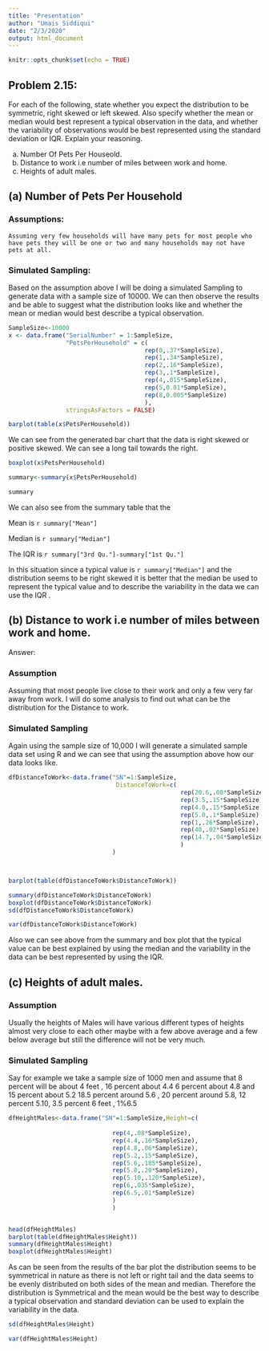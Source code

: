 ```yaml
---
title: "Presentation"
author: "Umais Siddiqui"
date: "2/3/2020"
output: html_document
---
```


```r
knitr::opts_chunk$set(echo = TRUE)
```

## Problem 2.15:




For each of the following, state whether you expect the distribution to be symmetric, right skewed or left skewed. Also specify whether the mean or median would best represent a typical observation in the data, and whether the variability of observations would be best represented using the standard deviation or IQR. Explain your reasoning.


(a) Number Of Pets Per Houseold.
(b) Distance to work i.e number of miles between work and home.
(c) Heights of adult males.



## (a) Number of Pets Per Household

### Assumptions:

    Assuming very few households will have many pets for most people who have pets they will be one or two and many households may not have pets at all.

### Simulated Sampling:         
Based on the assumption above I will be doing a simulated Sampling to generate data with a sample size of 10000. We can then observe the results and be able to suggest what the distribution looks like and whether the mean or median would best describe a typical observation.

```r

SampleSize<-10000
x <- data.frame("SerialNumber" = 1:SampleSize, 
                "PetsPerHousehold" = c(
                                      rep(0,.37*SampleSize),
                                      rep(1,.34*SampleSize),
                                      rep(2,.16*SampleSize),
                                      rep(3,.1*SampleSize),
                                      rep(4,.015*SampleSize),
                                      rep(5,0.01*SampleSize),
                                      rep(8,0.005*SampleSize)
                                      ),
                stringsAsFactors = FALSE)

barplot(table(x$PetsPerHousehold))

```

 We can see from the generated bar chart that the data is right skewed or positive skewed. We can see a long tail towards the right.

```r
boxplot(x$PetsPerHousehold)

summary<-summary(x$PetsPerHousehold)

summary
```

We can also see from the summary table that the 

Mean is `r summary["Mean"]` 

Median is `r summary["Median"]`

The IQR is `r summary["3rd Qu."]-summary["1st Qu."]`

In this situation since a typical value is `r summary["Median"]` and the distribution seems to be right skewed it is better that the median be used to represent the typical value and to describe the variability in the data we can use the IQR .



## (b) Distance to work i.e number of miles between work and home.


Answer: 

### Assumption
Assuming that most people live close to their work and only a few very far away from work. I will do some analysis to find out what can be the distribution for the Distance to work.

### Simulated Sampling

Again using the sample size of 10,000 I will generate a simulated sample data set using R and we can see that using the assumption above how our data looks like.

```r

dfDistanceToWork<-data.frame("SN"=1:SampleSize,
                              DistanceToWork=c(
                                                rep(20.6,.08*SampleSize),                                                         rep(2.5,.20*SampleSize),
                                                rep(3.5,.15*SampleSize),
                                                rep(4.0,.15*SampleSize),
                                                rep(5.0,.1*SampleSize),
                                                rep(1,.26*SampleSize),
                                                rep(40,.02*SampleSize),
                                                rep(14.7,.04*SampleSize)
                                                )
                             )



barplot(table(dfDistanceToWork$DistanceToWork))

```

```r
summary(dfDistanceToWork$DistanceToWork)
boxplot(dfDistanceToWork$DistanceToWork)
sd(dfDistanceToWork$DistanceToWork)

var(dfDistanceToWork$DistanceToWork)
```

Also we can see above from the summary and box plot that the typical value can be best explained by using the median and the variability in the data can be best represented by using the IQR.

## (c) Heights of adult males.

### Assumption
Usually the heights of Males will have various different types of heights almost very close to each other maybe with a few above average and a few below average but still the difference will not be very much. 

### Simulated Sampling
Say for example we take a sample size of 1000 men and assume that 8 percent will be about 4 feet , 16 percent about 4.4 6 percent about 4.8 and 15 percent about 5.2 18.5 percent around 5.6 , 20 percent around 5.8, 12 percent 5.10, 3.5 percent 6 feet , 1%6.5   



```r
dfHeightMales<-data.frame("SN"=1:SampleSize,Height=c(
  
                             rep(4,.08*SampleSize),
                             rep(4.4,.16*SampleSize),
                             rep(4.8,.06*SampleSize),
                             rep(5.2,.15*SampleSize),
                             rep(5.6,.185*SampleSize),
                             rep(5.8,.20*SampleSize),
                             rep(5.10,.120*SampleSize),
                             rep(6,.035*SampleSize),
                             rep(6.5,.01*SampleSize)
                             )
                             )


head(dfHeightMales)
barplot(table(dfHeightMales$Height))
summary(dfHeightMales$Height)
boxplot(dfHeightMales$Height)
```

As can be seen from the results of the bar plot the distribution seems to be symmetrical in nature as there is not left or right tail and the data seems to be evenly distributed on both sides of the mean and median. Therefore the distribution is Symmetrical and the mean would be the best way to describe a typical observation and standard deviation can be used to explain the variability in the data.

```r
sd(dfHeightMales$Height)

var(dfHeightMales$Height)

```